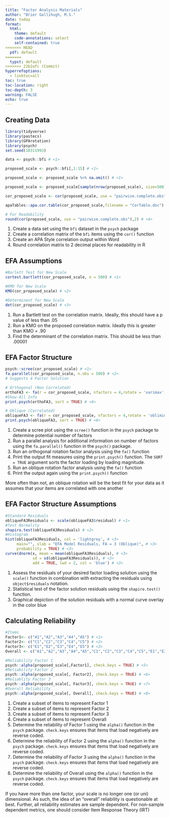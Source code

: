 ```yaml
---
title: "Factor Analysis Materials"
author: "Brier Gallihugh, M.S."
date: today
format:
  html:
    theme: default
    code-annotations: select
    self-contained: true
<<<<<<< HEAD
  pdf: default
=======
  typst: default
>>>>>>> 22b2afc (Commit)
hyperrefoptions:
  - linktoc=all
toc: true
toc-location: right
toc-depth: 3
warning: FALSE
echo: true
---
```


## Creating Data

```r
library(tidyverse)
library(pastecs)
library(GPArotation)
library(psych)
set.seed(10311993)

data <- psych::bfi # <1>

proposed_scale <- psych::bfi[,1:15] # <1>

proposed_scale <- proposed_scale %>% na.omit() # <1>

proposed_scale <- proposed_scale[sample(nrow(proposed_scale), size=500),] # <1>

cor_proposed_scale <- cor(proposed_scale, use = "pairwise.complete.obs") # <2>

apaTables::apa.cor.table(cor_proposed_scale,filename = "CorTable.doc") # <3>

# For Readability
round(cor(proposed_scale, use = "pairwise.complete.obs"),2) # <4>
```
1. Create a data set using the `bfi` dataset in the `psych` package
2. Create a correlation matrix of the `bfi` items using the `cor()` function
3. Create an APA Style correlation output within Word
4. Round correlation matrix to 2 decimal places for readability in R

## EFA Assumptions

```r
#Barlett Test for New Scale
cortest.bartlett(cor_proposed_scale, n = 500) # <1>

#KMO for New Scale
KMO(cor_proposed_scale) # <2>

#Determinent for New Scale
det(cor_proposed_scale) # <3>
```
1. Run a Bartlett test on the correlation matrix. Ideally, this should have a p value of less than .05
2. Run a KMO on the proposed correlation matrix. Ideally this is greater than KMO = .90
3. Find the determinant of the correlation matrix. This should be less than .00001

## EFA Factor Structure

```r
psych::scree(cor_proposed_scale) # <1>
fa.parallel(cor_proposed_scale, n.obs = 500) # <2>
# Suggests 4 Factor Solution

# Orthogonal (Non Correlated)
orthoFA3 <- fa(r = cor_proposed_scale, nfactors = 4,rotate = 'varimax', use = "pairwise.complete.obs") # <3>
#Show All Info
print.psych(orthoFA3, sort = TRUE) # <4>

# Oblique (Correlated)
obliqueFA3 <- fa(r = cor_proposed_scale, nfactors = 4,rotate = 'oblimin', use = "pairwise.complete.obs") # <5>
print.psych(obliqueFA3, sort = TRUE) # <6>
```
1. Create a scree plot using the `scree()` function in the `psych` package to determine potential number of factors
2. Run a parallel analysis for additional information on number of factors using the `fa.parallel()` function in the `psych()` package.
3. Run an orthogonal rotation factor analysis using the `fa()` function
4. Print the output fit measures using the `print.psych()` function. The `SORT = TRUE` argument sorts the factor loading by loading magnitude.
5. Run an oblique rotation factor analysis using the `fa()` function
6. Print the output again using the `print.psych()` function

:::{.callout-tip}
More often than not, an oblique rotation will be the best fit for your data as it assumes that your items are correlated with one another
:::

## EFA Factor Structure Assumptions

```r
#Standard Residuals 
obliqueFA3Residuals <- scale(obliqueFA3$residual) # <1>
#Test Normality
shapiro.test(obliqueFA3Residuals) # <2>
#Histogram
hist(obliqueFA3Residuals, col = 'lightgrey', # <3>
     main="", xlab = "EFA Model Residuals, FA = 3 (Oblique)", # <3>
     probability = TRUE) # <3>
curve(dnorm(x, mean = mean(obliqueFA3Residuals), # <3>
            sd = sd(obliqueFA3Residuals)), # <3>
            add = TRUE, lwd = 2, col = 'blue') # <3>
```
1. Assess the residuals of your desired factor loading solution using the `scale()` function in combination with extracting the residuals using `object$residuals` notation.
2. Statistical test of the factor solution residuals using the `shapiro.test()` function.
3. Graphical depiction of the solution residuals with a normal curve overlay in the color blue

## Calculating Reliability

```r
#Items
Factor1<- c("A1","A2","A3","A4","A5") # <1>
Factor2<- c("C1","C2","C3","C4","C5") # <2>
Factor3<- c("E1","E2","E3","E4","E5") # <3>
Overall <- c("A1","A2","A3","A4","A5","C1","C2","C3","C4","C5","E1","E2","E3","E4","E5") # <4>

#Reliability Factor 1
psych::alpha(proposed_scale[,Factor1], check.keys = TRUE) # <5>
#Reliability Factor 2
psych::alpha(proposed_scale[, Factor2], check.keys = TRUE) # <6>
#Reliablity Factor 3
psych::alpha(proposed_scale[, Factor3], check.keys = TRUE) # <7>
#Overall Reliability
psych::alpha(proposed_scale[, Overall], check.keys = TRUE) # <8>
```
1. Create a subset of items to represent Factor 1
2. Create a subset of items to represent Factor 2
3. Create a subset of items to represent Factor 3
4. Create a subset of items to represent Overall 
5. Determine the reliability of Factor 1 using the `alpha()` function in the `psych` package. `check.keys` ensures that items that load negatively are reverse coded.
6. Determine the reliability of Factor 2 using the `alpha()` function in the `psych` package. `check.keys` ensures that items that load negatively are reverse coded.
7. Determine the reliability of Factor 3 using the `alpha()` function in the `psych` package. `check.keys` ensures that items that load negatively are reverse coded.
8. Determine the reliability of Overall using the `alpha()` function in the `psych` package. `check.keys` ensures that items that load negatively are reverse coded.

:::{.callout-tip}
If you have more than one factor, your scale is no longer one (or uni) dimensional. As such, the idea of an "overall" reliability is questionable at best. Further, all reliability estimates are sample dependent. For non-sample dependent metrics, one should consider Item Response Theory (IRT)
:::
